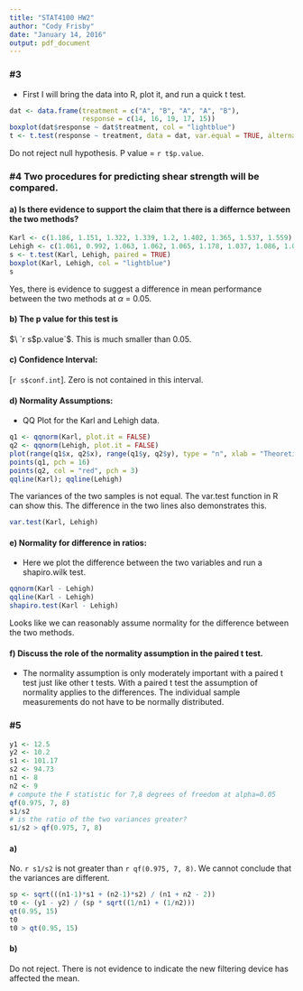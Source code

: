 ```yaml
---
title: "STAT4100 HW2"
author: "Cody Frisby"
date: "January 14, 2016"
output: pdf_document
---
```


### #3

* First I will bring the data into R, plot it, and run a quick t test.

```r
dat <- data.frame(treatment = c("A", "B", "A", "A", "B"), 
                  response = c(14, 16, 19, 17, 15))
boxplot(dat$response ~ dat$treatment, col = "lightblue")
t <- t.test(response ~ treatment, data = dat, var.equal = TRUE, alternative = "less")
```

Do not reject null hypothesis.  P value = `r t$p.value`.

### #4 Two procedures for predicting shear strength will be compared.

#### a) Is there evidence to support the claim that there is a differnce between the two methods?

```r
Karl <- c(1.186, 1.151, 1.322, 1.339, 1.2, 1.402, 1.365, 1.537, 1.559)
Lehigh <- c(1.061, 0.992, 1.063, 1.062, 1.065, 1.178, 1.037, 1.086, 1.052)
s <- t.test(Karl, Lehigh, paired = TRUE)
boxplot(Karl, Lehigh, col = "lightblue")
s
```


Yes, there is evidence to suggest a difference in mean performance     
between the two methods at $\alpha$ = 0.05.

#### b) The p value for this test is
$\ `r s$p.value`$.  This is much smaller than 0.05.

#### c) Confidence Interval:
[`r s$conf.int`].  Zero is not contained in this interval.

#### d) Normality Assumptions:

* QQ Plot for the Karl and Lehigh data.  

```r
q1 <- qqnorm(Karl, plot.it = FALSE)
q2 <- qqnorm(Lehigh, plot.it = FALSE)
plot(range(q1$x, q2$x), range(q1$y, q2$y), type = "n", xlab = "Theoretical Quantiles", ylab = "Sample Quantiles", main = "Normal Q-Q Plot")
points(q1, pch = 16)
points(q2, col = "red", pch = 3)
qqline(Karl); qqline(Lehigh)
```

The variances of the two samples is not equal.  The var.test function in R can show this.  The difference in the two lines also demonstrates this. 

```r
var.test(Karl, Lehigh)
```


#### e) Normality for difference in ratios:

* Here we plot the difference between the two variables and run a shapiro.wilk test.

```r
qqnorm(Karl - Lehigh)
qqline(Karl - Lehigh)
shapiro.test(Karl - Lehigh)
```

Looks like we can reasonably assume normality for the difference between the two methods.  

#### f) Discuss the role of the normality assumption in the paired t test.
* The normality assumption is only moderately important with a paired t test just like other t tests.  With a paired t test the assumption of normality applies to the differences.  The individual sample measurements do not have to be normally distributed.

### #5

```r
y1 <- 12.5
y2 <- 10.2
s1 <- 101.17
s2 <- 94.73
n1 <- 8
n2 <- 9
# compute the F statistic for 7,8 degrees of freedom at alpha=0.05
qf(0.975, 7, 8)
s1/s2
# is the ratio of the two variances greater?
s1/s2 > qf(0.975, 7, 8)
```

#### a)
No. `r s1/s2` is not greater than `r qf(0.975, 7, 8)`.  We cannot conclude that the variances are different.  

```r
sp <- sqrt(((n1-1)*s1 + (n2-1)*s2) / (n1 + n2 - 2))
t0 <- (y1 - y2) / (sp * sqrt((1/n1) + (1/n2)))
qt(0.95, 15)
t0
t0 > qt(0.95, 15)
```

#### b)
Do not reject.  There is not evidence to indicate the new filtering device has affected the mean.